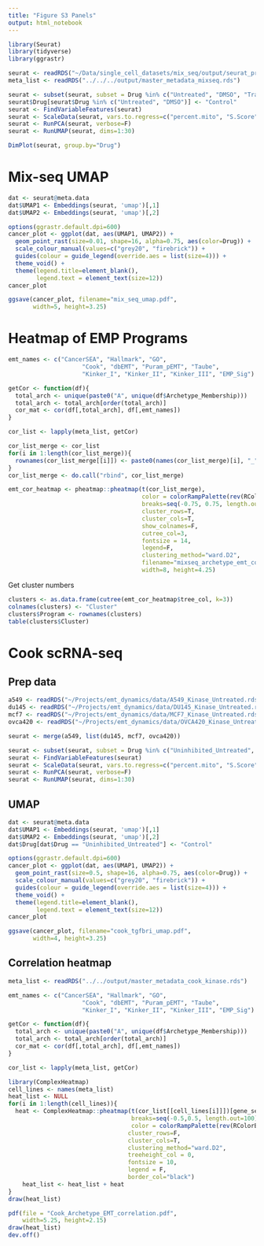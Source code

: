 ```yaml
---
title: "Figure S3 Panels"
output: html_notebook
---
```


```r
library(Seurat)
library(tidyverse)
library(ggrastr)
```

```r
seurat <- readRDS("~/Data/single_cell_datasets/mix_seq/output/seurat_processed.rds")
meta_list <- readRDS("../../../output/master_metadata_mixseq.rds")
```

```r
seurat <- subset(seurat, subset = Drug %in% c("Untreated", "DMSO", "Trametinib"))
seurat$Drug[seurat$Drug %in% c("Untreated", "DMSO")] <- "Control"
seurat <- FindVariableFeatures(seurat)
seurat <- ScaleData(seurat, vars.to.regress=c("percent.mito", "S.Score", "G2M.Score"))
seurat <- RunPCA(seurat, verbose=F)
seurat <- RunUMAP(seurat, dims=1:30)
```

```r
DimPlot(seurat, group.by="Drug")
```

# Mix-seq UMAP
```r
dat <- seurat@meta.data
dat$UMAP1 <- Embeddings(seurat, 'umap')[,1]
dat$UMAP2 <- Embeddings(seurat, 'umap')[,2]
```


```r
options(ggrastr.default.dpi=600)
cancer_plot <- ggplot(dat, aes(UMAP1, UMAP2)) +
  geom_point_rast(size=0.01, shape=16, alpha=0.75, aes(color=Drug)) +
  scale_colour_manual(values=c("grey20", "firebrick")) +
  guides(colour = guide_legend(override.aes = list(size=4))) +
  theme_void() +
  theme(legend.title=element_blank(),
        legend.text = element_text(size=12))
cancer_plot
```

```r
ggsave(cancer_plot, filename="mix_seq_umap.pdf", 
       width=5, height=3.25)
```

# Heatmap of EMP Programs
```r
emt_names <- c("CancerSEA", "Hallmark", "GO", 
                     "Cook", "dbEMT", "Puram_pEMT", "Taube",
                     "Kinker_I", "Kinker_II", "Kinker_III", "EMP_Sig")
```

```r
getCor <- function(df){
  total_arch <- unique(paste0("A", unique(df$Archetype_Membership)))
  total_arch <- total_arch[order(total_arch)]
  cor_mat <- cor(df[,total_arch], df[,emt_names])
}

cor_list <- lapply(meta_list, getCor)
```

```r
cor_list_merge <- cor_list
for(i in 1:length(cor_list_merge)){
  rownames(cor_list_merge[[i]]) <- paste0(names(cor_list_merge)[i], "_", rownames(cor_list_merge[[i]]))
}
cor_list_merge <- do.call("rbind", cor_list_merge)
```

```r
emt_cor_heatmap <- pheatmap::pheatmap(t(cor_list_merge),
                                      color = colorRampPalette(rev(RColorBrewer::brewer.pal(7, "RdBu")))(100),
                                      breaks=seq(-0.75, 0.75, length.out=101),
                                      cluster_rows=T,
                                      cluster_cols=T,
                                      show_colnames=F,
                                      cutree_col=3,
                                      fontsize = 14,
                                      legend=F,
                                      clustering_method="ward.D2",
                                      filename="mixseq_archetype_emt_correlation_all.png",
                                      width=8, height=4.25)
```

Get cluster numbers
```r
clusters <- as.data.frame(cutree(emt_cor_heatmap$tree_col, k=3))
colnames(clusters) <- "Cluster"
clusters$Program <- rownames(clusters)
table(clusters$Cluster)
```


# Cook scRNA-seq
## Prep data

```r
a549 <- readRDS("~/Projects/emt_dynamics/data/A549_Kinase_Untreated.rds")
du145 <- readRDS("~/Projects/emt_dynamics/data/DU145_Kinase_Untreated.rds")
mcf7 <- readRDS("~/Projects/emt_dynamics/data/MCF7_Kinase_Untreated.rds")
ovca420 <- readRDS("~/Projects/emt_dynamics/data/OVCA420_Kinase_Untreated.rds")
```

```r
seurat <- merge(a549, list(du145, mcf7, ovca420))
```

```r
seurat <- subset(seurat, subset = Drug %in% c("Uninhibited_Untreated", "LY364947"))
seurat <- FindVariableFeatures(seurat)
seurat <- ScaleData(seurat, vars.to.regress=c("percent.mito", "S.Score", "G2M.Score"))
seurat <- RunPCA(seurat, verbose=F)
seurat <- RunUMAP(seurat, dims=1:30)
```


## UMAP
```r
dat <- seurat@meta.data
dat$UMAP1 <- Embeddings(seurat, 'umap')[,1]
dat$UMAP2 <- Embeddings(seurat, 'umap')[,2]
dat$Drug[dat$Drug == "Uninhibited_Untreated"] <- "Control"
```


```r
options(ggrastr.default.dpi=600)
cancer_plot <- ggplot(dat, aes(UMAP1, UMAP2)) +
  geom_point_rast(size=0.5, shape=16, alpha=0.75, aes(color=Drug)) +
  scale_colour_manual(values=c("grey20", "firebrick")) +
  guides(colour = guide_legend(override.aes = list(size=4))) +
  theme_void() +
  theme(legend.title=element_blank(),
        legend.text = element_text(size=12))
cancer_plot
```

```r
ggsave(cancer_plot, filename="cook_tgfbri_umap.pdf", 
       width=4, height=3.25)
```

## Correlation heatmap
```r
meta_list <- readRDS("../../output/master_metadata_cook_kinase.rds")
```

```r
emt_names <- c("CancerSEA", "Hallmark", "GO", 
                     "Cook", "dbEMT", "Puram_pEMT", "Taube",
                     "Kinker_I", "Kinker_II", "Kinker_III", "EMP_Sig")
```

```r
getCor <- function(df){
  total_arch <- unique(paste0("A", unique(df$Archetype_Membership)))
  total_arch <- total_arch[order(total_arch)]
  cor_mat <- cor(df[,total_arch], df[,emt_names])
}

cor_list <- lapply(meta_list, getCor)
```

```r
library(ComplexHeatmap)
cell_lines <- names(meta_list)
heat_list <- NULL
for(i in 1:length(cell_lines)){
  heat <- ComplexHeatmap::pheatmap(t(cor_list[[cell_lines[i]]])[gene_set_order,],
                                   breaks=seq(-0.5,0.5, length.out=100),
                                   color = colorRampPalette(rev(RColorBrewer::brewer.pal(7, "RdBu")))(100),
                                  cluster_rows=F,
                                  cluster_cols=T,
                                  clustering_method="ward.D2",
                                  treeheight_col = 0,
                                  fontsize = 10,
                                  legend = F,
                                  border_col="black")
    heat_list <- heat_list + heat
}
draw(heat_list)
```

```r
pdf(file = "Cook_Archetype_EMT_correlation.pdf",
    width=5.25, height=2.15)
draw(heat_list)
dev.off()
```
